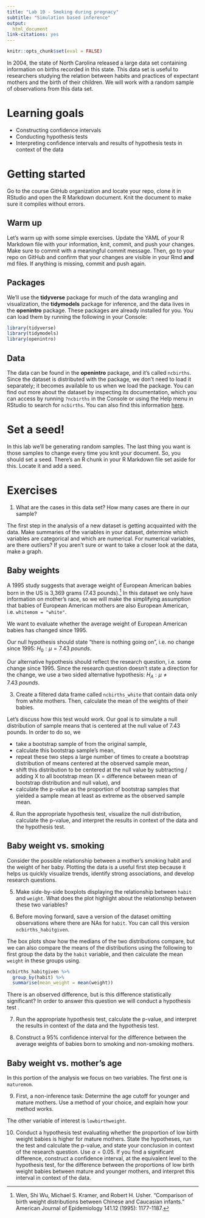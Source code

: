 ```yaml
---
title: "Lab 10 - Smoking during pregnacy"
subtitle: "Simulation based inference"
output: 
  html_document
link-citations: yes
---
```


```r
knitr::opts_chunk$set(eval = FALSE)
```

In 2004, the state of North Carolina released a large data set containing information on births recorded in this state.
This data set is useful to researchers studying the relation between habits and practices of expectant mothers and the birth of their children.
We will work with a random sample of observations from this data set.

# Learning goals

-   Constructing confidence intervals
-   Conducting hypothesis tests
-   Interpreting confidence intervals and results of hypothesis tests in context of the data

# Getting started

Go to the course GitHub organization and locate your repo, clone it in RStudio and open the R Markdown document.
Knit the document to make sure it compiles without errors.

## Warm up

Let's warm up with some simple exercises.
Update the YAML of your R Markdown file with your information, knit, commit, and push your changes.
Make sure to commit with a meaningful commit message.
Then, go to your repo on GitHub and confirm that your changes are visible in your Rmd **and** md files.
If anything is missing, commit and push again.

## Packages

We'll use the **tidyverse** package for much of the data wrangling and visualization, the **tidymodels** package for inference, and the data lives in the **openintro** package.
These packages are already installed for you.
You can load them by running the following in your Console:

```r
library(tidyverse) 
library(tidymodels)
library(openintro)
```

## Data

The data can be found in the **openintro** package, and it's called `ncbirths`.
Since the dataset is distributed with the package, we don't need to load it separately; it becomes available to us when we load the package.
You can find out more about the dataset by inspecting its documentation, which you can access by running `?ncbirths` in the Console or using the Help menu in RStudio to search for `ncbirths`.
You can also find this information [here](https://www.openintro.org/data/index.php?data=ncbirths).

# Set a seed!

In this lab we'll be generating random samples.
The last thing you want is those samples to change every time you knit your document.
So, you should set a seed.
There's an R chunk in your R Markdown file set aside for this.
Locate it and add a seed.


# Exercises

1.  What are the cases in this data set? How many cases are there in our sample?

The first step in the analysis of a new dataset is getting acquainted with the data.
Make summaries of the variables in your dataset, determine which variables are categorical and which are numerical.
For numerical variables, are there outliers?
If you aren't sure or want to take a closer look at the data, make a graph.

## Baby weights

A 1995 study suggests that average weight of European American babies born in the US is 3,369 grams (7.43 pounds).[^lab-12-inference-smoking-1]
In this dataset we only have information on mother's race, so we will make the simplifying assumption that babies of European American mothers are also European American, i.e. `whitemom = "white"`.

We want to evaluate whether the average weight of European American babies has changed since 1995.

Our null hypothesis should state "there is nothing going on", i.e. no change since 1995: $H_0: \mu = 7.43~pounds$.

Our alternative hypothesis should reflect the research question, i.e. some change since 1995.
Since the research question doesn't state a direction for the change, we use a two sided alternative hypothesis: $H_A: \mu \ne 7.43~pounds$.

3.  Create a filtered data frame called `ncbirths_white` that contain data only from white mothers.
    Then, calculate the mean of the weights of their babies.

Let's discuss how this test would work.
Our goal is to simulate a null distribution of sample means that is centered at the null value of 7.43 pounds.
In order to do so, we

-   take a bootstrap sample of from the original sample,
-   calculate this bootstrap sample's mean,
-   repeat these two steps a large number of times to create a bootstrap distribution of means centered at the observed sample mean,
-   shift this distribution to be centered at the null value by subtracting / adding X to all bootstrap mean (X = difference between mean of bootstrap distribution and null value), and
-   calculate the p-value as the proportion of bootstrap samples that yielded a sample mean at least as extreme as the observed sample mean.

4.  Run the appropriate hypothesis test, visualize the null distribution, calculate the p-value, and interpret the results in context of the data and the hypothesis test.

## Baby weight vs. smoking

Consider the possible relationship between a mother's smoking habit and the weight of her baby.
Plotting the data is a useful first step because it helps us quickly visualize trends, identify strong associations, and develop research questions.

5.  Make side-by-side boxplots displaying the relationship between `habit` and `weight`.
    What does the plot highlight about the relationship between these two variables?

6.  Before moving forward, save a version of the dataset omitting observations where there are NAs for `habit`.
    You can call this version `ncbirths_habitgiven`.

The box plots show how the medians of the two distributions compare, but we can also compare the means of the distributions using the following to first group the data by the `habit` variable, and then calculate the mean `weight` in these groups using.

```r
ncbirths_habitgiven %>%
  group_by(habit) %>%
  summarise(mean_weight = mean(weight))
```

There is an observed difference, but is this difference statistically significant?
In order to answer this question we will conduct a hypothesis test .

7.  Run the appropriate hypothesis test, calculate the p-value, and interpret the results in context of the data and the hypothesis test.

8. Construct a 95% confidence interval for the difference between the average weights of babies born to smoking and non-smoking mothers.

## Baby weight vs. mother's age

In this portion of the analysis we focus on two variables.
The first one is `maturemom`.

9. First, a non-inference task: Determine the age cutoff for younger and mature mothers. Use a method of your choice, and explain how your method works.

The other variable of interest is `lowbirthweight`.

10. Conduct a hypothesis test evaluating whether the proportion of low birth weight babies is higher for mature mothers. State the hypotheses, run the test and calculate the p-value, and state your conclusion in context of the research question. Use $\alpha = 0.05$. If you find a significant difference, construct a confidence interval, at the equivalent level to the hypothesis test, for the difference between the proportions of low birth weight babies between mature and younger mothers, and interpret this interval in context of the data.

[^lab-12-inference-smoking-1]: Wen, Shi Wu, Michael S. Kramer, and Robert H. Usher.
    "Comparison of birth weight distributions between Chinese and Caucasian infants." American Journal of Epidemiology 141.12 (1995): 1177-1187.
